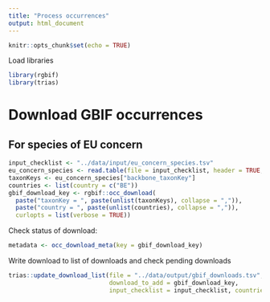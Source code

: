 ```yaml
---
title: "Process occurrences"
output: html_document
---
```


```r
knitr::opts_chunk$set(echo = TRUE)
```

Load libraries

```r
library(rgbif)
library(trias)
```

# Download GBIF occurrences

## For species of EU concern

```r
input_checklist <- "../data/input/eu_concern_species.tsv"
eu_concern_species <- read.table(file = input_checklist, header = TRUE, sep = "\t")
taxonKeys <- eu_concern_species["backbone_taxonKey"]
countries <- list(country = c("BE"))
gbif_download_key <- rgbif::occ_download(
  paste("taxonKey = ", paste(unlist(taxonKeys), collapse = ",")), 
  paste("country = ", paste(unlist(countries), collapse = ",")), 
  curlopts = list(verbose = TRUE))
```

Check status of download:

```r
metadata <- occ_download_meta(key = gbif_download_key)
```

Write download to list of downloads and check pending downloads

```r
trias::update_download_list(file = "../data/output/gbif_downloads.tsv", 
                            download_to_add = gbif_download_key, 
                            input_checklist = input_checklist, countries = countries)
```
